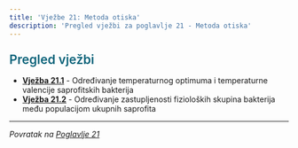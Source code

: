 ```yaml
---
title: 'Vježbe 21: Metoda otiska'
description: 'Pregled vježbi za poglavlje 21 - Metoda otiska'
---
```


<h3 style="color: #096279; font-size: 1.4rem; font-weight: 600; margin: 1.5rem 0 1rem 0;">Pregled vježbi</h3>

- **[Vježba 21.1](/poglavlje-21/vjezbe/vjezba-21-1)** - Određivanje temperaturnog optimuma i temperaturne valencije saprofitskih bakterija
- **[Vježba 21.2](/poglavlje-21/vjezbe/vjezba-21-2)** - Određivanje zastupljenosti fizioloških skupina bakterija među populacijom ukupnih saprofita

---

*Povratak na [Poglavlje 21](/poglavlje-21)*


